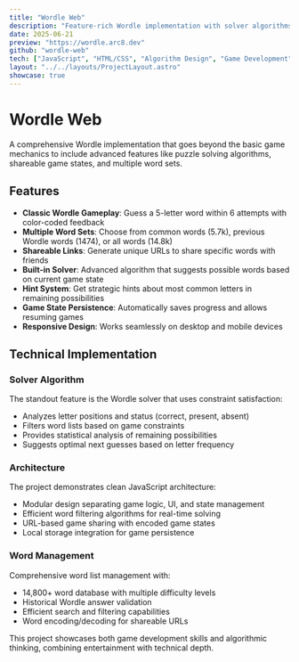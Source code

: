 ```yaml
---
title: "Wordle Web"
description: "Feature-rich Wordle implementation with solver algorithms and shareable game states"
date: 2025-06-21
preview: "https://wordle.arc8.dev"
github: "wordle-web"
tech: ["JavaScript", "HTML/CSS", "Algorithm Design", "Game Development", "Local Storage"]
layout: "../../layouts/ProjectLayout.astro"
showcase: true
---
```



# Wordle Web
A comprehensive Wordle implementation that goes beyond the basic game mechanics to include advanced features like puzzle solving algorithms, shareable game states, and multiple word sets.

## Features

- **Classic Wordle Gameplay**: Guess a 5-letter word within 6 attempts with color-coded feedback
- **Multiple Word Sets**: Choose from common words (5.7k), previous Wordle words (1474), or all words (14.8k)
- **Shareable Links**: Generate unique URLs to share specific words with friends
- **Built-in Solver**: Advanced algorithm that suggests possible words based on current game state
- **Hint System**: Get strategic hints about most common letters in remaining possibilities
- **Game State Persistence**: Automatically saves progress and allows resuming games
- **Responsive Design**: Works seamlessly on desktop and mobile devices

## Technical Implementation

### Solver Algorithm
The standout feature is the Wordle solver that uses constraint satisfaction:

- Analyzes letter positions and status (correct, present, absent)
- Filters word lists based on game constraints
- Provides statistical analysis of remaining possibilities
- Suggests optimal next guesses based on letter frequency

### Architecture
The project demonstrates clean JavaScript architecture:

- Modular design separating game logic, UI, and state management
- Efficient word filtering algorithms for real-time solving
- URL-based game sharing with encoded game states
- Local storage integration for game persistence

### Word Management
Comprehensive word list management with:
- 14,800+ word database with multiple difficulty levels
- Historical Wordle answer validation
- Efficient search and filtering capabilities
- Word encoding/decoding for shareable URLs

This project showcases both game development skills and algorithmic thinking, combining entertainment with technical depth.
